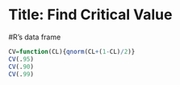 Title: Find Critical Value
========================================================

#R's data frame
```r
CV=function(CL){qnorm(CL+(1-CL)/2)}
CV(.95)
CV(.90)
CV(.99)

```